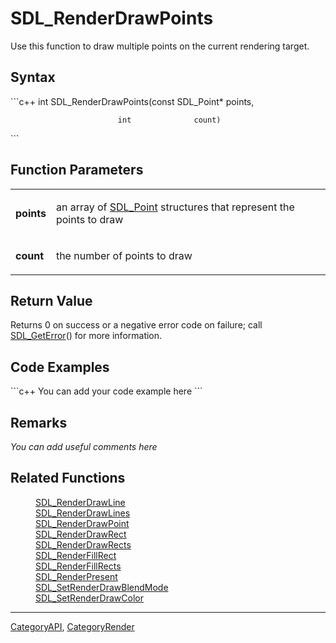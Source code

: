<!-- pragma section-numbers off -->
<!-- pragma disable-camelcase -->

= SDL_RenderDrawPoints =
Use this function to draw multiple points on the current rendering target.


== Syntax ==
```c++
int SDL_RenderDrawPoints(const SDL_Point* points,
                         int              count)
```

== Function Parameters ==
{|
|'''points'''
|an array of [[SDL_Point]] structures that represent the points to draw
|-
|'''count'''
|the number of points to draw
|}

== Return Value ==
Returns 0 on success or a negative error code on failure; call [[SDL_GetError]]() for more information.

== Code Examples ==
```c++
You can add your code example here
```

== Remarks ==
''You can add useful comments here''

== Related Functions ==
:[[SDL_RenderDrawLine]]
:[[SDL_RenderDrawLines]]
:[[SDL_RenderDrawPoint]]
:[[SDL_RenderDrawRect]]
:[[SDL_RenderDrawRects]]
:[[SDL_RenderFillRect]]
:[[SDL_RenderFillRects]]
:[[SDL_RenderPresent]]
:[[SDL_SetRenderDrawBlendMode]]
:[[SDL_SetRenderDrawColor]]

----
[[CategoryAPI]], [[CategoryRender]]
